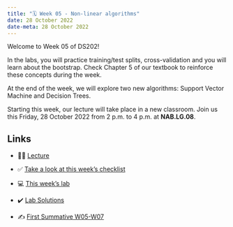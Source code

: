 ---
title: "🗓️ Week 05 - Non-linear algorithms"
date: 28 October 2022
date-meta: 28 October 2022
---

Welcome to Week 05 of DS202!

In the labs, you will practice training/test splits, cross-validation and you will learn about the bootstrap. Check Chapter 5 of our textbook to reinforce these concepts during the week.

At the end of the week, we will explore two new algorithms: Support Vector Machine and Decision Trees. 

Starting this week, our lecture will take place in a new classroom. Join us this Friday, 28 October 2022 from 2 p.m. to 4 p.m. at **NAB.LG.08**.

## Links

- 👨‍🏫 [Lecture](/weeks/week05/lecture.qmd)

- ✅ [Take a look at this week's checklist](/weeks/week05/checklist.qmd)

- 💻 [This week's lab](/weeks/week05/lab.qmd)

- ✔️ [Lab Solutions](/weeks/week05/lab_solutions.qmd)

- ✍️ [First Summative W05-W07](/assessments/summative1.qmd)

